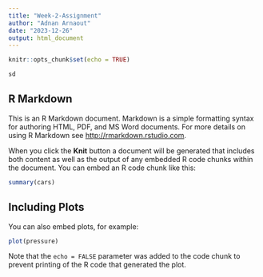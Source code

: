 ```yaml
---
title: "Week-2-Assignment"
author: "Adnan Arnaout"
date: "2023-12-26"
output: html_document
---
```


```r
knitr::opts_chunk$set(echo = TRUE)
```

```r
sd 
```

## R Markdown

This is an R Markdown document. Markdown is a simple formatting syntax for authoring HTML, PDF, and MS Word documents. For more details on using R Markdown see <http://rmarkdown.rstudio.com>.

When you click the **Knit** button a document will be generated that includes both content as well as the output of any embedded R code chunks within the document. You can embed an R code chunk like this:

```r
summary(cars)
```

## Including Plots

You can also embed plots, for example:

```r
plot(pressure)
```

Note that the `echo = FALSE` parameter was added to the code chunk to prevent printing of the R code that generated the plot.
